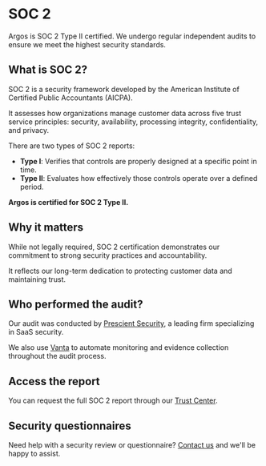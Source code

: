 # SOC 2

<p class="lead">
  Argos is SOC 2 Type II certified. We undergo regular independent audits to
  ensure we meet the highest security standards.
</p>

## What is SOC 2?

SOC 2 is a security framework developed by the American Institute of Certified Public Accountants (AICPA).

It assesses how organizations manage customer data across five trust service principles: security, availability, processing integrity, confidentiality, and privacy.

There are two types of SOC 2 reports:

- **Type I**: Verifies that controls are properly designed at a specific point in time.
- **Type II**: Evaluates how effectively those controls operate over a defined period.

**Argos is certified for SOC 2 Type II.**

## Why it matters

While not legally required, SOC 2 certification demonstrates our commitment to strong security practices and accountability.

It reflects our long-term dedication to protecting customer data and maintaining trust.

## Who performed the audit?

Our audit was conducted by [Prescient Security](https://prescientassurance.com), a leading firm specializing in SaaS security.

We also use [Vanta](https://vanta.com) to automate monitoring and evidence collection throughout the audit process.

## Access the report

You can request the full SOC 2 report through our [Trust Center](https://argos-ci.com/trust-center).

## Security questionnaires

Need help with a security review or questionnaire? [Contact us](mailto:contact@argos-ci.com) and we'll be happy to assist.
